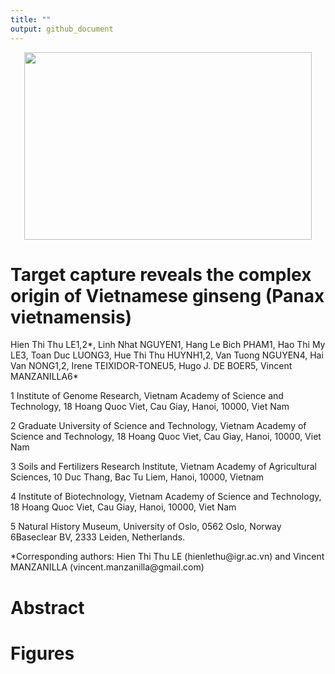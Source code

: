 ```yaml
---
title: ""
output: github_document
---
```

<p align="center">
<img width="460" height="300" src="https://github.com/vincentmanz/Ginseng/blob/main/image/S%C3%A2m%20Ng%E1%BB%8Dc%20Linh.jpg?raw=true">
</p>


# Target capture reveals the complex origin of Vietnamese ginseng (Panax vietnamensis)

Hien Thi Thu LE1,2\*, Linh Nhat NGUYEN1, Hang Le Bich PHAM1, Hao Thi My LE3, Toan  Duc LUONG3, Hue Thi Thu HUYNH1,2, Van Tuong NGUYEN4, Hai Van NONG1,2, Irene TEIXIDOR-TONEU5, Hugo J. DE BOER5, Vincent MANZANILLA6\*

1 Institute of Genome Research, Vietnam Academy of Science and Technology, 18 Hoang Quoc Viet, Cau Giay, Hanoi, 10000, Viet Nam  

2 Graduate University of Science and Technology, Vietnam Academy of Science and Technology, 18 Hoang Quoc Viet, Cau Giay, Hanoi, 10000, Viet Nam

3 Soils and Fertilizers Research Institute, Vietnam Academy of Agricultural Sciences, 10 Duc Thang, Bac Tu Liem, Hanoi, 10000, Vietnam

4 Institute of Biotechnology, Vietnam Academy of Science and Technology, 18 Hoang Quoc Viet, Cau Giay, Hanoi, 10000, Viet Nam

5 Natural History Museum, University of Oslo, 0562 Oslo, Norway
6Baseclear BV, 2333 Leiden, Netherlands. 

*Corresponding authors: Hien Thi Thu LE (hienlethu@igr.ac.vn) and Vincent MANZANILLA (vincent.manzanilla@gmail.com)



# Abstract


# Figures



